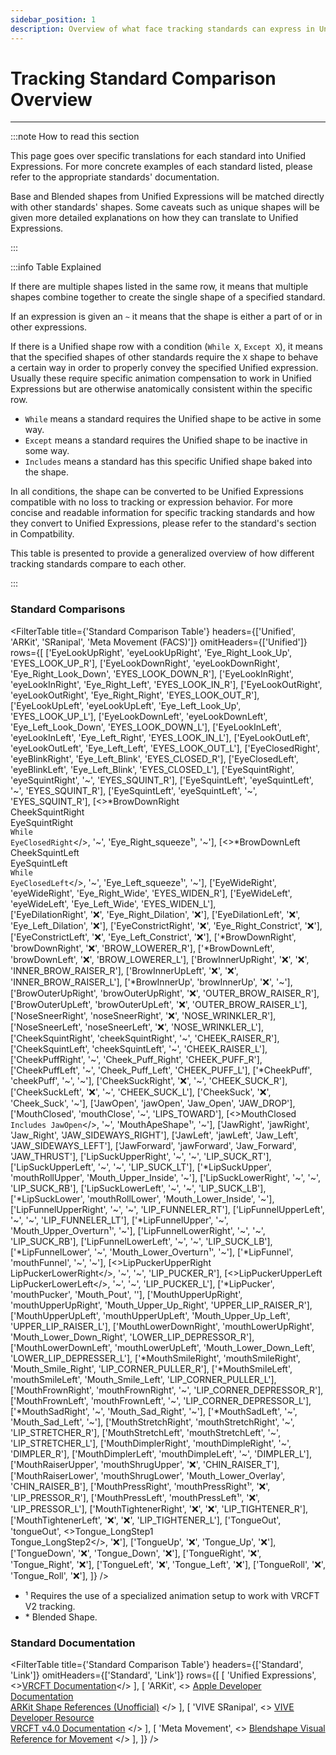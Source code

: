 ```yaml
---
sidebar_position: 1
description: Overview of what face tracking standards can express in Unified Expressions.
---
```



# Tracking Standard Comparison Overview

***

:::note How to read this section

This page goes over specific translations for each standard into 
Unified Expressions. For more concrete examples of each standard listed, 
please refer to the appropriate standards' documentation.

Base and Blended shapes from Unified Expressions will be matched directly with 
other standards' shapes. Some caveats such as unique shapes will be 
given more detailed explanations on how they can translate to Unified Expressions.

:::

:::info Table Explained

If there are multiple shapes listed in the same row, it means that multiple 
shapes combine together to create the single shape of a specified standard.

If an expression is given an `~` it means that the shape is either a part of or in 
other expressions.

If there is a Unified shape row with a condition (`While X`, `Except X`), it means that the 
specified shapes of other standards require the `X` shape to behave a certain way in 
order to properly convey the specified Unified expression. Usually these require specific 
animation compensation to work in Unified Expressions but are otherwise anatomically 
consistent within the specific row.

* `While` means a standard requires the Unified shape to be active in some way.
* `Except` means a standard requires the Unified shape to be inactive in some way.
* `Includes` means a standard has this specific Unified shape baked into the shape.

In all conditions, the shape can be converted to be Unified Expressions 
compatible with no loss to tracking or expression behavior. For more concise 
and readable information for specific tracking standards and how they convert 
to Unified Expressions, please refer to the standard's section in Compatbility. 

This table is presented to provide a generalized overview of how different tracking 
standards compare to each other.

:::

### Standard Comparisons

<FilterTable
  title={'Standard Comparison Table'}
  headers={['Unified', 'ARKit', 'SRanipal', 'Meta Movement (FACS)']}
  omitHeaders={['Unified']}
  rows={[
    ['EyeLookUpRight', 'eyeLookUpRight', 'Eye_Right_Look_Up', 'EYES_LOOK_UP_R'],
    ['EyeLookDownRight', 'eyeLookDownRight', 'Eye_Right_Look_Down', 'EYES_LOOK_DOWN_R'],
    ['EyeLookInRight', 'eyeLookInRight', 'Eye_Right_Left', 'EYES_LOOK_IN_R'],
    ['EyeLookOutRight', 'eyeLookOutRight', 'Eye_Right_Right', 'EYES_LOOK_OUT_R'],
    ['EyeLookUpLeft', 'eyeLookUpLeft', 'Eye_Left_Look_Up', 'EYES_LOOK_UP_L'],
    ['EyeLookDownLeft', 'eyeLookDownLeft', 'Eye_Left_Look_Down', 'EYES_LOOK_DOWN_L'],
    ['EyeLookInLeft', 'eyeLookInLeft', 'Eye_Left_Right', 'EYES_LOOK_IN_L'],
    ['EyeLookOutLeft', 'eyeLookOutLeft', 'Eye_Left_Left', 'EYES_LOOK_OUT_L'],
    ['EyeClosedRight', 'eyeBlinkRight', 'Eye_Left_Blink', 'EYES_CLOSED_R'],
    ['EyeClosedLeft', 'eyeBlinkLeft', 'Eye_Left_Blink', 'EYES_CLOSED_L'],
    ['EyeSquintRight', 'eyeSquintRight', '~', 'EYES_SQUINT_R'],
    ['EyeSquintLeft', 'eyeSquintLeft', '~', 'EYES_SQUINT_R'],
    ['EyeSquintLeft', 'eyeSquintLeft', '~', 'EYES_SQUINT_R'],
    [<>*BrowDownRight<br/>CheekSquintRight<br/>EyeSquintRight<br/><code>While EyeClosedRight</code></>, '~', 'Eye_Right_squeeze¹', '~'],
    [<>*BrowDownLeft<br/>CheekSquintLeft<br/>EyeSquintLeft<br/><code>While EyeClosedLeft</code></>, '~', 'Eye_Left_squeeze¹', '~'],
    ['EyeWideRight', 'eyeWideRight', 'Eye_Right_Wide', 'EYES_WIDEN_R'],
    ['EyeWideLeft', 'eyeWideLeft', 'Eye_Left_Wide', 'EYES_WIDEN_L'],   
    ['EyeDilationRight', '❌', 'Eye_Right_Dilation', '❌'],
    ['EyeDilationLeft', '❌', 'Eye_Left_Dilation', '❌'],
    ['EyeConstrictRight', '❌', 'Eye_Right_Constrict', '❌'],
    ['EyeConstrictLeft', '❌', 'Eye_Left_Constrict', '❌'],
    ['*BrowDownRight', 'browDownRight', '❌', 'BROW_LOWERER_R'],
    ['*BrowDownLeft', 'browDownLeft', '❌', 'BROW_LOWERER_L'], 
    ['BrowInnerUpRight', '❌', '❌', 'INNER_BROW_RAISER_R'],
    ['BrowInnerUpLeft', '❌', '❌', 'INNER_BROW_RAISER_L'],
    ['*BrowInnerUp', 'browInnerUp', '❌', '~'],
    ['BrowOuterUpRight', 'browOuterUpRight', '❌', 'OUTER_BROW_RAISER_R'],
    ['BrowOuterUpLeft', 'browOuterUpLeft', '❌', 'OUTER_BROW_RAISER_L'],
    ['NoseSneerRight', 'noseSneerRight', '❌', 'NOSE_WRINKLER_R'],
    ['NoseSneerLeft', 'noseSneerLeft', '❌', 'NOSE_WRINKLER_L'],
    ['CheekSquintRight', 'cheekSquintRight', '~', 'CHEEK_RAISER_R'],
    ['CheekSquintLeft', 'cheekSquintLeft', '~', 'CHEEK_RAISER_L'],
    ['CheekPuffRight', '~', 'Cheek_Puff_Right', 'CHEEK_PUFF_R'],
    ['CheekPuffLeft', '~', 'Cheek_Puff_Left', 'CHEEK_PUFF_L'],
    ['*CheekPuff', 'cheekPuff', '~', '~'],
    ['CheekSuckRight', '❌', '~', 'CHEEK_SUCK_R'],
    ['CheekSuckLeft', '❌', '~', 'CHEEK_SUCK_L'],
    ['CheekSuck', '❌', 'Cheek_Suck', '~'],
    ['JawOpen', 'jawOpen', 'Jaw_Open', 'JAW_DROP'],
    ['MouthClosed', 'mouthClose', '~', 'LIPS_TOWARD'],
    [<>MouthClosed<br/><code>Includes JawOpen</code></>, '~', 'MouthApeShape¹', '~'],
    ['JawRight', 'jawRight', 'Jaw_Right', 'JAW_SIDEWAYS_RIGHT'],
    ['JawLeft', 'jawLeft', 'Jaw_Left', 'JAW_SIDEWAYS_LEFT'],
    ['JawForward', 'jawForward', 'Jaw_Forward', 'JAW_THRUST'],
    ['LipSuckUpperRight', '~', '~', 'LIP_SUCK_RT'],
    ['LipSuckUpperLeft', '~', '~', 'LIP_SUCK_LT'],
    ['*LipSuckUpper', 'mouthRollUpper', 'Mouth_Upper_Inside', '~'],
    ['LipSuckLowerRight', '~', '~', 'LIP_SUCK_RB'],
    ['LipSuckLowerLeft', '~', '~', 'LIP_SUCK_LB'],
    ['*LipSuckLower', 'mouthRollLower', 'Mouth_Lower_Inside', '~'],
    ['LipFunnelUpperRight', '~', '~', 'LIP_FUNNELER_RT'],
    ['LipFunnelUpperLeft', '~', '~', 'LIP_FUNNELER_LT'],
    ['*LipFunnelUpper', '~', 'Mouth_Upper_Overturn¹', '~'],
    ['LipFunnelLowerRight', '~', '~', 'LIP_SUCK_RB'],
    ['LipFunnelLowerLeft', '~', '~', 'LIP_SUCK_LB'],
    ['*LipFunnelLower', '~', 'Mouth_Lower_Overturn¹', '~'],
    ['*LipFunnel', 'mouthFunnel', '~', '~'],
    [<>LipPuckerUpperRight<br/>LipPuckerLowerRight</>, '~', '~', 'LIP_PUCKER_R'],
    [<>LipPuckerUpperLeft<br/>LipPuckerLowerLeft</>, '~', '~', 'LIP_PUCKER_L'],
    ['*LipPucker', 'mouthPucker', 'Mouth_Pout', ''],
    ['MouthUpperUpRight', 'mouthUpperUpRight', 'Mouth_Upper_Up_Right', 'UPPER_LIP_RAISER_R'],
    ['MouthUpperUpLeft', 'mouthUpperUpLeft', 'Mouth_Upper_Up_Left', 'UPPER_LIP_RAISER_L'],
    ['MouthLowerDownRight', 'mouthLowerUpRight', 'Mouth_Lower_Down_Right', 'LOWER_LIP_DEPRESSOR_R'],
    ['MouthLowerDownLeft', 'mouthLowerUpLeft', 'Mouth_Lower_Down_Left', 'LOWER_LIP_DEPRESSER_L'],
    ['*MouthSmileRight', 'mouthSmileRight', 'Mouth_Smile_Right', 'LIP_CORNER_PULLER_R'],
    ['*MouthSmileLeft', 'mouthSmileLeft', 'Mouth_Smile_Left', 'LIP_CORNER_PULLER_L'],
    ['MouthFrownRight', 'mouthFrownRight', '~', 'LIP_CORNER_DEPRESSOR_R'],
    ['MouthFrownLeft', 'mouthFrownLeft', '~', 'LIP_CORNER_DEPRESSOR_L'],
    ['*MouthSadRight', '~', 'Mouth_Sad_Right', '~'],
    ['*MouthSadLeft', '~', 'Mouth_Sad_Left', '~'],
    ['MouthStretchRight', 'mouthStretchRight', '~', 'LIP_STRETCHER_R'],
    ['MouthStretchLeft', 'mouthStretchLeft', '~', 'LIP_STRETCHER_L'],
    ['MouthDimplerRight', 'mouthDimpleRight', '~', 'DIMPLER_R'],
    ['MouthDimplerLeft', 'mouthDimpleLeft', '~', 'DIMPLER_L'],
    ['MouthRaiserUpper', 'mouthShrugUpper', '❌', 'CHIN_RAISER_T'],
    ['MouthRaiserLower', 'mouthShrugLower', 'Mouth_Lower_Overlay', 'CHIN_RAISER_B'],
    ['MouthPressRight', 'mouthPressRight¹', '❌', 'LIP_PRESSOR_R'],
    ['MouthPressLeft', 'mouthPressLeft¹', '❌', 'LIP_PRESSOR_L'],
    ['MouthTightenerRight', '❌', '❌', 'LIP_TIGHTENER_R'],
    ['MouthTightenerLeft', '❌', '❌', 'LIP_TIGHTENER_L'],
    ['TongueOut', 'tongueOut', <>Tongue_LongStep1<br/>Tongue_LongStep2</>, '❌'],
    ['TongueUp', '❌', 'Tongue_Up', '❌'],
    ['TongueDown', '❌', 'Tongue_Down', '❌'],
    ['TongueRight', '❌', 'Tongue_Right', '❌'],
    ['TongueLeft', '❌', 'Tongue_Left', '❌'],
    ['TongueRoll', '❌', 'Tongue_Roll', '❌'],
  ]}
/>

* ¹ Requires the use of a specialized animation setup to work with VRCFT V2 tracking.
* \* Blended Shape.

### Standard Documentation

<FilterTable
  title={'Standard Comparison Table'}
  headers={['Standard', 'Link']}
  omitHeaders={['Standard', 'Link']}
  rows={[
    [
      'Unified Expressions',
      <><a href="../unified-blendshapes">VRCFT Documentation</a></>
    ],
    [
      'ARKit',
      <>
        <a href="https://developer.apple.com/documentation/arkit/arfaceanchor/blendshapelocation">Apple Developer Documentation</a><br/>
        <a href="https://arkit-face-blendshapes.com/">ARKit Shape References (Unofficial)</a>
      </>
    ],
    [
      'VIVE SRanipal',
      <>
        <a href="https://developer.vive.com/resources/vive-sense/eye-and-facial-tracking-sdk/documentation/">VIVE Developer Resource</a><br/>
        <a href="../../../v4.0/category/intermediate">VRCFT v4.0 Documentation</a>
      </>
    ],
    [
      'Meta Movement',
      <>
        <a href="https://developer.oculus.com/documentation/native/android/move-ref-blendshapes/">Blendshape Visual Reference for Movement</a>
      </>
    ],
  ]}
/>
